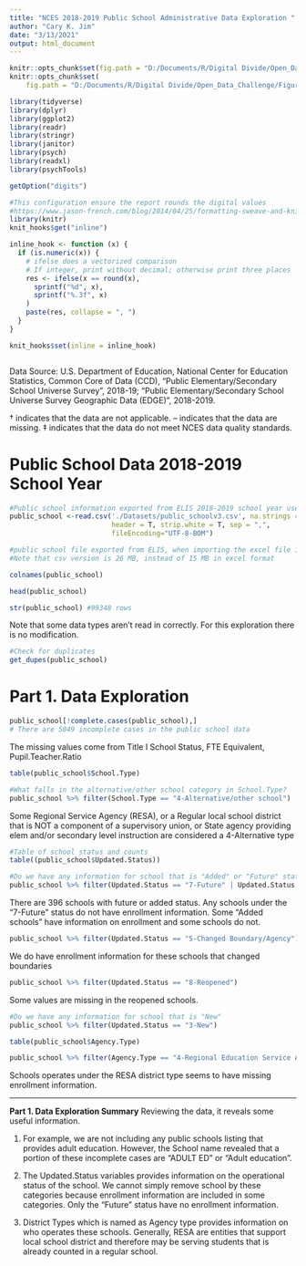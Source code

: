 ```yaml
---
title: "NCES 2018-2019 Public School Administrative Data Exploration "
author: "Cary K. Jim"
date: "3/13/2021"
output: html_document
---
```


```r
knitr::opts_chunk$set(fig.path = "D:/Documents/R/Digital Divide/Open_Data_Challenge/Figure", echo = TRUE)
knitr::opts_chunk$set(
    fig.path = "D:/Documents/R/Digital Divide/Open_Data_Challenge/Figure")
```

```r
library(tidyverse)
library(dplyr)
library(ggplot2)
library(readr)
library(stringr)
library(janitor)
library(psych)
library(readxl)
library(psychTools)
```

```r
getOption("digits")
```

```r
#This configuration ensure the report rounds the digital values 
#https://www.jason-french.com/blog/2014/04/25/formatting-sweave-and-knitr-output-for-2-digits/
library(knitr)
knit_hooks$get("inline")

inline_hook <- function (x) {
  if (is.numeric(x)) {
    # ifelse does a vectorized comparison
    # If integer, print without decimal; otherwise print three places
    res <- ifelse(x == round(x),
      sprintf("%d", x),
      sprintf("%.3f", x)
    )
    paste(res, collapse = ", ")
  }
}

knit_hooks$set(inline = inline_hook)
```

```r

```


Data Source: U.S. Department of Education, National Center for Education Statistics, Common Core of Data (CCD), "Public Elementary/Secondary School Universe Survey", 2018-19; "Public Elementary/Secondary School Universe Survey Geographic Data (EDGE)", 2018-2019.

† indicates that the data are not applicable. -- indicates that the data are missing. ‡ indicates that the data do not meet NCES data quality standards.

# Public School Data 2018-2019 School Year

```r
#Public school information exported from ELIS 2018-2019 school year used symbols "-" for missing values, † is for Not applicable, ‡ for data not met quality standard
public_school <-read.csv('./Datasets/public_schoolv3.csv', na.strings = c("","-","‡"), 
                         header = T, strip.white = T, sep = ",",
                         fileEncoding="UTF-8-BOM")

#public school file exported from ELIS, when importing the excel file it was problematic with mixed data types.
#Note that csv version is 26 MB, instead of 15 MB in excel format
```

```r
colnames(public_school)
```

```r
head(public_school)
```

```r
str(public_school) #99348 rows
```

Note that some data types aren't read in correctly. For this exploration there  
is no modification. 
```r
#Check for duplicates
get_dupes(public_school)
```

# Part 1. Data Exploration

```r
public_school[!complete.cases(public_school),]
# There are 5049 incomplete cases in the public school data
```

The missing values come from Title I School Status, FTE Equivalent, Pupil.Teacher.Ratio

```r
table(public_school$School.Type)
```

```r
#What falls in the alternative/other school category in School.Type?
public_school %>% filter(School.Type == "4-Alternative/other school")
```

Some Regional Service Agency (RESA), or a Regular local school district that is NOT a component of a supervisory union, or State agency providing elem and/or secondary level instruction are considered a 4-Alternative type

```r
#Table of school status and counts
table((public_school$Updated.Status))
```

```r
#Do we have any information for school that is "Added" or "Future" status? 
public_school %>% filter(Updated.Status == "7-Future" | Updated.Status == "4-Added")
```

There are 396 schools with future or added status. Any schools under the "7-Future" status do not have enrollment information. Some "Added schools" have information on enrollment and some schools do not.

```r
public_school %>% filter(Updated.Status == "5-Changed Boundary/Agency")
```

We do have enrollment information for these schools that changed boundaries

```r
public_school %>% filter(Updated.Status == "8-Reopened")
```

Some values are missing in the reopened schools.

```r
#Do we have any information for school that is "New" 
public_school %>% filter(Updated.Status == "3-New")
```

```r
table(public_school$Agency.Type)
```

```r
public_school %>% filter(Agency.Type == "4-Regional Education Service Agency (RESA)")
```

Schools operates under the RESA district type seems to have missing enrollment information.

------------------------------------------------------------------------

**Part 1. Data Exploration Summary** Reviewing the data, it reveals some useful information. 

1.  For example, we are not including any public schools listing that provides adult education. However, the School name revealed that a portion of these incomplete cases are "ADULT ED" or "Adult education".

2.  The Updated.Status variables provides information on the operational status of the school. We cannot simply remove school by these categories because enrollment information are included in some categories. Only the "Future" status have no enrollment information.

3.  District Types which is named as Agency type provides information on who operates these schools. Generally, RESA are entities that support local school district and therefore may be serving students that is already counted in a regular school.
